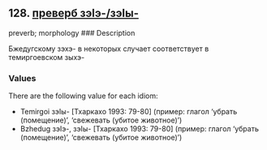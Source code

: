 ## 128. <a href =  'https://agricolamz.github.io/The_Circassian_Isoglosses_Database/128.html'>преверб зэIэ-/зэIы-</a>
preverb; morphology
### Description

Бжедугскому зэхэ- в некоторых случает соответствует в темиргоевском зыхэ-

### Values
There are the following value for each idiom:

* Temirgoi  зэIы- [Тхаркахо 1993: 79-80] (пример: глагол 'убрать (помещение)', 'свежевать (убитое животное)')
* Bzhedug  зэIэ-, зэIы- [Тхаркахо 1993: 79-80] (пример: глагол 'убрать (помещение)', 'свежевать (убитое животное)')

